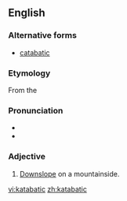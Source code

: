 ==English==

===Alternative forms===
*[[catabatic]]

===Etymology===
From the {{AGr.}} {{term|sc=Grek|κατάβασις||descent|tr=katábasis}}

===Pronunciation===
*{{IPA|kætəˈbætɪk}}
*{{rhymes|ætɪk}}

===Adjective===
{{en-adj|-}}
{{wikipedia|Katabatic wind}}

# {{meteorology|of airflow}} [[downslope|Downslope]] on a mountainside.

[[vi:katabatic]]
[[zh:katabatic]]
